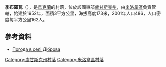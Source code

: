 {{Expand|time=2017-04-01}}
{{coord|49|35|12|N|40|5|47|E|scale:100000|display=title}}

'''季布羅瓦'''（{{lang-uk|Діброва}}），是[[烏克蘭|烏克蘭]]的村落，位於該國東部[[盧甘斯克州|盧甘斯克州]]，由[[米洛韋區|米洛韋區]]負責管轄，始建於1952年，面積3平方公里，海拔高度173米，2001年人口486，人口密度每平方公里162人。

==參考資料==
* [http://weather.in.ua/ua/lyganskaja/6785 Погода в селі Діброва]{{Wayback|url=http://weather.in.ua/ua/lyganskaja/6785 |date=20111220030619 }}

{{DEFAULTSORT:Діброва}}
[[Category:盧甘斯克州村落|Category:盧甘斯克州村落]]
[[Category:米洛韋區村落|Category:米洛韋區村落]]


{{Luhansk-geo-stub}}